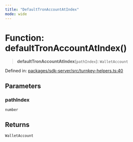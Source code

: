 ```yaml
---
title: "DefaultTronAccountAtIndex"
mode: wide
---
```

  
# Function: defaultTronAccountAtIndex()

> **defaultTronAccountAtIndex**(`pathIndex`): `WalletAccount`

Defined in: [packages/sdk-server/src/turnkey-helpers.ts:40](https://github.com/tkhq/sdk/blob/94193410cf3571aa019a0b9408107eeb43e39e16/packages/sdk-server/src/turnkey-helpers.ts#L40)

## Parameters

### pathIndex

`number`

## Returns

`WalletAccount`
